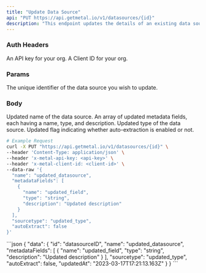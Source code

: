 ```yaml
---
title: "Update Data Source"
api: "PUT https://api.getmetal.io/v1/datasources/{id}"
description: "This endpoint updates the details of an existing data source by its ID."
---
```


### Auth Headers


<ParamField required header="x-metal-api-key" type="string">
  An API key for your org.
</ParamField>

<ParamField required header="x-metal-client-id" type="string">
  A Client ID for your org.
</ParamField>

### Params

<ParamField required path="id" type="string">
  The unique identifier of the data source you wish to update.
</ParamField>

### Body

<ParamField body="name" type="string">
  Updated name of the data source.
</ParamField>

<ParamField body="metadataFields" type="array">
  An array of updated metadata fields, each having a name, type, and description.
</ParamField>

<ParamField body="sourcetype" type="string">
  Updated type of the data source.
</ParamField>

<ParamField body="autoExtract" type="boolean">
  Updated flag indicating whether auto-extraction is enabled or not.
</ParamField>

<RequestExample>

```bash
# Example Request
curl -X PUT "https://api.getmetal.io/v1/datasources/{id}" \
--header 'Content-Type: application/json' \
--header 'x-metal-api-key: <api-key>' \
--header 'x-metal-client-id: <client-id>' \
--data-raw '{
  "name": "updated_datasource",
  "metadataFields": [
    {
      "name": "updated_field",
      "type": "string",
      "description": "Updated description"
    }
  ],
  "sourcetype": "updated_type",
  "autoExtract": false
}'
```
</RequestExample>


<ResponseExample>
```json
{
  "data": {
    "id": "datasourceID",
    "name": "updated_datasource",
    "metadataFields": [
      {
        "name": "updated_field",
        "type": "string",
        "description": "Updated description"
      }
    ],
    "sourcetype": "updated_type",
    "autoExtract": false,
    "updatedAt": "2023-03-17T17:21:13.163Z"
  }
}
```
</ResponseExample>
